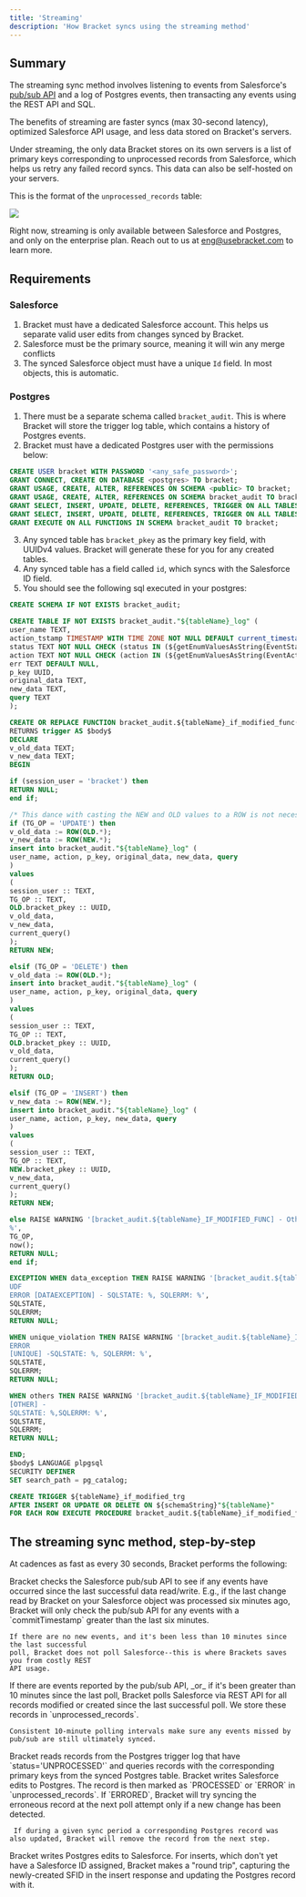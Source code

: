 ```yaml
---
title: 'Streaming'
description: 'How Bracket syncs using the streaming method'
---
```


## Summary

The streaming sync method involves listening to events from Salesforce's [pub/sub API](https://developer.salesforce.com/docs/platform/pub-sub-api/overview) and a log of Postgres events, then transacting any events using the REST API and SQL.

The benefits of streaming are faster syncs (max 30-second latency), optimized Salesforce API usage, and less data stored on Bracket's servers.

Under streaming, the only data Bracket stores on its own servers is a list of primary keys corresponding to unprocessed records from Salesforce, which helps us retry any failed record syncs. This data can also be self-hosted on your servers.

This is the format of the `unprocessed_records` table:

<Example>
  <img class="rounded-md w-full" src="/img/unprocessed_records_table.png" />
</Example>

<Info>Right now, streaming is only available between Salesforce and Postgres, and only on the enterprise plan. Reach out to us at eng@usebracket.com to learn more.</Info>

## Requirements

### Salesforce

1. Bracket must have a dedicated Salesforce account. This helps us separate valid user edits from changes synced by Bracket.
2. Salesforce must be the primary source, meaning it will win any merge conflicts
3. The synced Salesforce object must have a unique `Id` field. In most objects, this is automatic.

### Postgres

1. There must be a separate schema called `bracket_audit`. This is where Bracket will store the trigger log table, which contains a history of Postgres events.
2. Bracket must have a dedicated Postgres user with the permissions below:

```sql Create user statement
CREATE USER bracket WITH PASSWORD '<any_safe_password>';
GRANT CONNECT, CREATE ON DATABASE <postgres> TO bracket;
GRANT USAGE, CREATE, ALTER, REFERENCES ON SCHEMA <public> TO bracket;
GRANT USAGE, CREATE, ALTER, REFERENCES ON SCHEMA bracket_audit TO bracket;
GRANT SELECT, INSERT, UPDATE, DELETE, REFERENCES, TRIGGER ON ALL TABLES IN SCHEMA <public> TO bracket;
GRANT SELECT, INSERT, UPDATE, DELETE, REFERENCES, TRIGGER ON ALL TABLES IN SCHEMA bracket_audit TO bracket;
GRANT EXECUTE ON ALL FUNCTIONS IN SCHEMA bracket_audit TO bracket;
```

3. Any synced table has `bracket_pkey` as the primary key field, with UUIDv4 values. Bracket will generate these for you for any created tables.
4. Any synced table has a field called `id`, which syncs with the Salesforce ID field.
5. You should see the following sql executed in your postgres:

<CodeGroup>

  ```sql create_schema.sql
  CREATE SCHEMA IF NOT EXISTS bracket_audit;
  ```

  ```sql create_table.sql
  CREATE TABLE IF NOT EXISTS bracket_audit."${tableName}_log" (
  user_name TEXT,
  action_tstamp TIMESTAMP WITH TIME ZONE NOT NULL DEFAULT current_timestamp,
  status TEXT NOT NULL CHECK (status IN (${getEnumValuesAsString(EventStatus)})) DEFAULT '${EventStatus.unprocessed}',
  action TEXT NOT NULL CHECK (action IN (${getEnumValuesAsString(EventAction)})),
  err TEXT DEFAULT NULL,
  p_key UUID,
  original_data TEXT,
  new_data TEXT,
  query TEXT
  );
  ```

  ```sql create_function.sql
  CREATE OR REPLACE FUNCTION bracket_audit.${tableName}_if_modified_func()
  RETURNS trigger AS $body$
  DECLARE
  v_old_data TEXT;
  v_new_data TEXT;
  BEGIN

  if (session_user = 'bracket') then
  RETURN NULL;
  end if;

  /* This dance with casting the NEW and OLD values to a ROW is not necessary in pg 9.0+ */
  if (TG_OP = 'UPDATE') then
  v_old_data := ROW(OLD.*);
  v_new_data := ROW(NEW.*);
  insert into bracket_audit."${tableName}_log" (
  user_name, action, p_key, original_data, new_data, query
  )
  values
  (
  session_user :: TEXT,
  TG_OP :: TEXT,
  OLD.bracket_pkey :: UUID,
  v_old_data,
  v_new_data,
  current_query()
  );
  RETURN NEW;

  elsif (TG_OP = 'DELETE') then
  v_old_data := ROW(OLD.*);
  insert into bracket_audit."${tableName}_log" (
  user_name, action, p_key, original_data, query
  )
  values
  (
  session_user :: TEXT,
  TG_OP :: TEXT,
  OLD.bracket_pkey :: UUID,
  v_old_data,
  current_query()
  );
  RETURN OLD;

  elsif (TG_OP = 'INSERT') then
  v_new_data := ROW(NEW.*);
  insert into bracket_audit."${tableName}_log" (
  user_name, action, p_key, new_data, query
  )
  values
  (
  session_user :: TEXT,
  TG_OP :: TEXT,
  NEW.bracket_pkey :: UUID,
  v_new_data,
  current_query()
  );
  RETURN NEW;

  else RAISE WARNING '[bracket_audit.${tableName}_IF_MODIFIED_FUNC] - Other action occurred: %, at
  %',
  TG_OP,
  now();
  RETURN NULL;
  end if;

  EXCEPTION WHEN data_exception THEN RAISE WARNING '[bracket_audit.${tableName}_IF_MODIFIED_FUNC] -
  UDF
  ERROR [DATAEXCEPTION] - SQLSTATE: %, SQLERRM: %',
  SQLSTATE,
  SQLERRM;
  RETURN NULL;

  WHEN unique_violation THEN RAISE WARNING '[bracket_audit.${tableName}_IF_MODIFIED_FUNC] - UDF
  ERROR
  [UNIQUE] -SQLSTATE: %, SQLERRM: %',
  SQLSTATE,
  SQLERRM;
  RETURN NULL;

  WHEN others THEN RAISE WARNING '[bracket_audit.${tableName}_IF_MODIFIED_FUNC] - UDF ERROR
  [OTHER] -
  SQLSTATE: %,SQLERRM: %',
  SQLSTATE,
  SQLERRM;
  RETURN NULL;

  END;
  $body$ LANGUAGE plpgsql
  SECURITY DEFINER
  SET search_path = pg_catalog;
  ```

  ```sql create_trigger.sql
  CREATE TRIGGER ${tableName}_if_modified_trg
  AFTER INSERT OR UPDATE OR DELETE ON ${schemaString}"${tableName}"
  FOR EACH ROW EXECUTE PROCEDURE bracket_audit.${tableName}_if_modified_func();
  ```
</CodeGroup>

## The streaming sync method, step-by-step

At cadences as fast as every 30 seconds, Bracket performs the following:

<Steps>
  <Step title="First Step">
    Bracket checks the Salesforce pub/sub API to see if any events have occurred since the last
    successful data read/write. E.g., if the last change read by Bracket on your Salesforce
    object was processed six minutes ago, Bracket will only check the pub/sub API for any events
    with a `commitTimestamp` greater than the last six minutes.

    If there are no new events, and it's been less than 10 minutes since the last successful
    poll, Bracket does not poll Salesforce--this is where Brackets saves you from costly REST
    API usage.
  </Step>
  <Step title="Second Step">
    If there are events reported by the pub/sub API, _or_ if it's been greater than 10 minutes since the last poll, Bracket polls Salesforce via REST API for all records modified or created since the last successful poll. We store these records in `unprocessed_records`.

    Consistent 10-minute polling intervals make sure any events missed by pub/sub are still ultimately synced.
  </Step>
  <Step title="Third Step">
    Bracket reads records from the Postgres trigger log that have `status='UNPROCESSED'` and queries records with the corresponding primary keys from the synced Postgres table.
  </Step>
  <Step title="Fourth Step">
    Bracket writes Salesforce edits to Postgres. The record is then marked as `PROCESSED` or
    `ERROR` in `unprocessed_records`. If `ERRORED`, Bracket will try syncing the erroneous
    record at the next poll attempt only if a new change has been detected.

     If during a given sync period a corresponding Postgres record was also updated, Bracket will remove the record from the next step.
  </Step>
  <Step title="Fifth Step">
    Bracket writes Postgres edits to Salesforce. For inserts, which don't yet have a Salesforce
    ID assigned, Bracket makes a "round trip", capturing the newly-created SFID in the insert
    response and updating the Postgres record with it.
  </Step>
</Steps>


